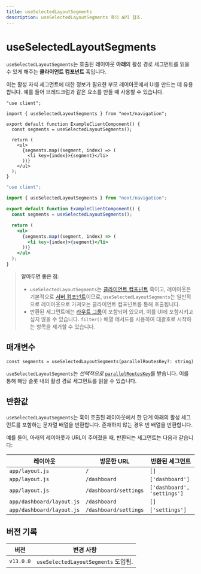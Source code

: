 ```yaml
---
title: useSelectedLayoutSegments
description: useSelectedLayoutSegments 훅의 API 참조.
---
```


# useSelectedLayoutSegments

`useSelectedLayoutSegments`는 호출된 레이아웃 **아래**의 활성 경로 세그먼트를 읽을 수 있게 해주는 **클라이언트 컴포넌트** 훅입니다.

이는 활성 자식 세그먼트에 대한 정보가 필요한 부모 레이아웃에서 UI를 만드는 데 유용합니다. 예를 들어 브레드크럼과 같은 요소를 만들 때 사용할 수 있습니다.

```tsx filename="app/example-client-component.tsx" switcher
"use client";

import { useSelectedLayoutSegments } from "next/navigation";

export default function ExampleClientComponent() {
  const segments = useSelectedLayoutSegments();

  return (
    <ul>
      {segments.map((segment, index) => (
        <li key={index}>{segment}</li>
      ))}
    </ul>
  );
}
```

```jsx filename="app/example-client-component.js" switcher
"use client";

import { useSelectedLayoutSegments } from "next/navigation";

export default function ExampleClientComponent() {
  const segments = useSelectedLayoutSegments();

  return (
    <ul>
      {segments.map((segment, index) => (
        <li key={index}>{segment}</li>
      ))}
    </ul>
  );
}
```

> **알아두면 좋은 점**:
>
> - `useSelectedLayoutSegments`는 [클라이언트 컴포넌트](/docs/app/building-your-application/rendering/client-components) 훅이고, 레이아웃은 기본적으로 [서버 컴포넌트](/docs/app/building-your-application/rendering/server-components)이므로, `useSelectedLayoutSegments`는 일반적으로 레이아웃으로 가져오는 클라이언트 컴포넌트를 통해 호출됩니다.
> - 반환된 세그먼트에는 [라우트 그룹](/docs/app/building-your-application/routing/route-groups)이 포함되어 있으며, 이를 UI에 포함시키고 싶지 않을 수 있습니다. `filter()` 배열 메서드를 사용하여 대괄호로 시작하는 항목을 제거할 수 있습니다.

## 매개변수

```tsx
const segments = useSelectedLayoutSegments(parallelRoutesKey?: string)
```

`useSelectedLayoutSegments`는 _선택적으로_ [`parallelRoutesKey`](/docs/app/building-your-application/routing/parallel-routes#useselectedlayoutsegments)를 받습니다. 이를 통해 해당 슬롯 내의 활성 경로 세그먼트를 읽을 수 있습니다.

## 반환값

`useSelectedLayoutSegments`는 훅이 호출된 레이아웃에서 한 단계 아래의 활성 세그먼트를 포함하는 문자열 배열을 반환합니다. 존재하지 않는 경우 빈 배열을 반환합니다.

예를 들어, 아래의 레이아웃과 URL이 주어졌을 때, 반환되는 세그먼트는 다음과 같습니다:

| 레이아웃                  | 방문한 URL            | 반환된 세그먼트             |
| ------------------------- | --------------------- | --------------------------- |
| `app/layout.js`           | `/`                   | `[]`                        |
| `app/layout.js`           | `/dashboard`          | `['dashboard']`             |
| `app/layout.js`           | `/dashboard/settings` | `['dashboard', 'settings']` |
| `app/dashboard/layout.js` | `/dashboard`          | `[]`                        |
| `app/dashboard/layout.js` | `/dashboard/settings` | `['settings']`              |

## 버전 기록

| 버전      | 변경 사항                           |
| --------- | ----------------------------------- |
| `v13.0.0` | `useSelectedLayoutSegments` 도입됨. |

